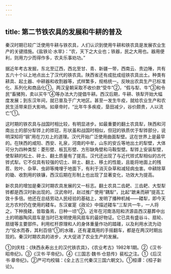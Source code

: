 ```yaml
---
---
---
```

title: 第二节铁农具的发展和牛耕的普及
---



秦汉时期已较广泛使用牛耕与铁农具，人们认识到使用牛耕和铁农具是发展农业生产的关键措施。《盐铁论·水旱》：“农，天下之大业也；铁器，民之大用也。器用便利，则用力少而得作多，农夫乐事劝功。”

据近年考古发掘，东北至辽西，西北至甘、青、新疆一带，西南云、贵边陲，共有五六十个以上地点出土了汉代的铁农具。陕西省还有成批成组铁农具出土。种类有耕具、起土器、中耕器和收割器等，式样繁多，规格统一。反映出农具生产已标准化、系列化和商品化①。两汉皇朝采取不收价款“受牛”②，“假与犁、牛”③和令民“畜猪狗，卖以买牛”④等办法大力提倡牛耕。西汉后期，牛耕、铁犁开始大幅度发展；到东汉年间，就已普及于广大地区。甚至一发生牛疫，就给农业生产和农民生活带来巨大影响。如章帝时，“比年牛多疾疫，垦田减少，谷价颇贵，人以流亡”①。

这时期的铁农具与战国时相比较，有明显进步。如最重要的翻土农具犁，陕西和河南出土的部分犁铧上的铧冠，形状虽和战国时相似，但冠的铁质优于犁铧部分，说明深知将“钢”用在刀刃上的道理。汉代开始广泛使用曲面犁壁。这在世界上是最早的。在陕西的咸阳、西安、礼泉，河南的中牟，山东的安丘等地出土的犁壁，大体可分为四种类型：菱形壁、板瓦形壁、方形缺角壁和马鞍型壁。犁铧上安装犁壁，使犁耕的松土、碎土、翻土质量有了提高。汉代还出现了与近代铧式犁相似的古代铧式犁。它不仅具有较强的切土、碎土、翻土、移土的性能，且能将地面上的残茬、败叶、杂草、虫卵等掩埋于地面下，有利于消灭杂草和减轻病虫害。中耕除草的锄、收割用的铁镰，西汉后期在形制上也出现了显著变化，功效大为提高。

新农具的增加是秦汉时期农具发展的又一标志。翻土农具二齿耙、三齿耙、大型犁铧都是西汉时新出现的。汉武帝时，赵过推广使用“耦犁”，比起“蹠耒而耕”提高工效十多倍。他还在总结劳动人民经验的基础上，发明了播种机械——耧犁，即今天北方农村仍在使用的耧车。东汉崔寔《政论》中描述耧车“三犁共一牛，一人将之，下种挽耧，皆取备焉，日种一顷”②。近年在河南洛阳和济源县西汉墓葬中出土的明器陶风扇车是当时已发明使用风扇车的最好物证。它已具有盛谷斗、扇轮、扇缝等主要部件。利用杠杆原理和人的身体重量作功的踏碓，以及利用水流为动力“役水而舂，其利百倍”①的水碓，还有灌溉用的手摇翻车，都是在两汉时期出现的。秦汉时期农具的进步，大大促进了农业生产的发展。

①刘庆柱：《陕西永寿出土的汉代铁农具》，《农业考古》1982年1期。②《汉书·昭帝纪》。③《汉书·平帝纪》。④《三国志·魏书·仓慈传》裴松之注。①《后汉书·章帝纪》。②严可均校辑：《全上古三代秦汉三国六朝文》。①桓谭：《桓子新论》。
